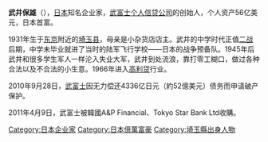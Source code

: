 {{japanese|japanese=武井 保雄|kana=たけい やすお|romaji=Takei Yasuo}}

'''武井保雄'''（{{bd|1931年||2006年|8月10日|catIdx=Takei, Yasuo}}），[[日本|日本]]知名企业家，[[武富士个人信贷公司|武富士个人信贷公司]]的创始人，个人资产56亿美元，日本首富。

1931年生于[[东京|东京]]附近的[[埼玉县|埼玉县]]，母亲是小杂货店店主。武井的中学时代正值[[二战|二战]]后期，中学未毕业就进了当时的陆军飞行学校——日本的战争预备队。1945年后武井和很多学生军人一样沦入失业大军，武井到处流浪，靠打零工糊口，做过各种合法以及不合法的小生意。1966年进入[[高利贷|高利贷]]行业。

2010年9月28日，[[武富士|武富士]]因无力偿还4336亿日元（約52億美元）债务而申请破产保护。

2011年4月9日，武富士被韓國A&P Financial、Tokyo Star Bank Ltd收購。

{{DEFAULTSORT:Takei, Yasuo}}
[[Category:日本企业家|Category:日本企业家]]
[[Category:日本億萬富豪|Category:日本億萬富豪]]
[[Category:埼玉縣出身人物|Category:埼玉縣出身人物]]
